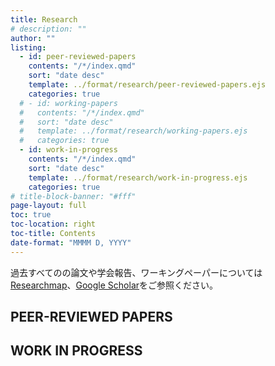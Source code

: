 ```yaml
---
title: Research
# description: ""
author: ""
listing:
  - id: peer-reviewed-papers
    contents: "/*/index.qmd"
    sort: "date desc"
    template: ../format/research/peer-reviewed-papers.ejs
    categories: true
  # - id: working-papers
  #   contents: "/*/index.qmd"
  #   sort: "date desc"
  #   template: ../format/research/working-papers.ejs
  #   categories: true
  - id: work-in-progress
    contents: "/*/index.qmd"
    sort: "date desc"
    template: ../format/research/work-in-progress.ejs
    categories: true
# title-block-banner: "#fff"
page-layout: full
toc: true
toc-location: right
toc-title: Contents
date-format: "MMMM D, YYYY"
---
```


過去すべてのの論文や学会報告、ワーキングペーパーについては<a href="https://researchmap.jp/shingonitta">Researchmap</a>、<a href="https://scholar.google.co.jp/citations?hl=ja&user=QJx5LRgAAAAJ&view_op=list_works&gmla=AJ1KiT3hvOAOFgTV7rGvKzHIwy0qyY5lPe862Uq5SSls-1Tt3EnTkvvSXrLEslQnNdjYkRVhtOVdJu66YaqL1jKputV2N0djHaETFidZdATIsCSaiotekpjfOzk">Google Scholar</a>をご参照ください。

## PEER-REVIEWED PAPERS

:::{#peer-reviewed-papers}
:::

<!-- ## WORKING PAPERS

:::{#working-papers}
::: -->

## WORK IN PROGRESS

:::{#work-in-progress}
:::
